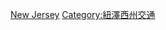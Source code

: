 {{commonscat|Rail transportation in New Jersey‎}}

[[Category:美國各州鐵路|New Jersey‎]]
[[Category:紐澤西州交通|Category:紐澤西州交通]]